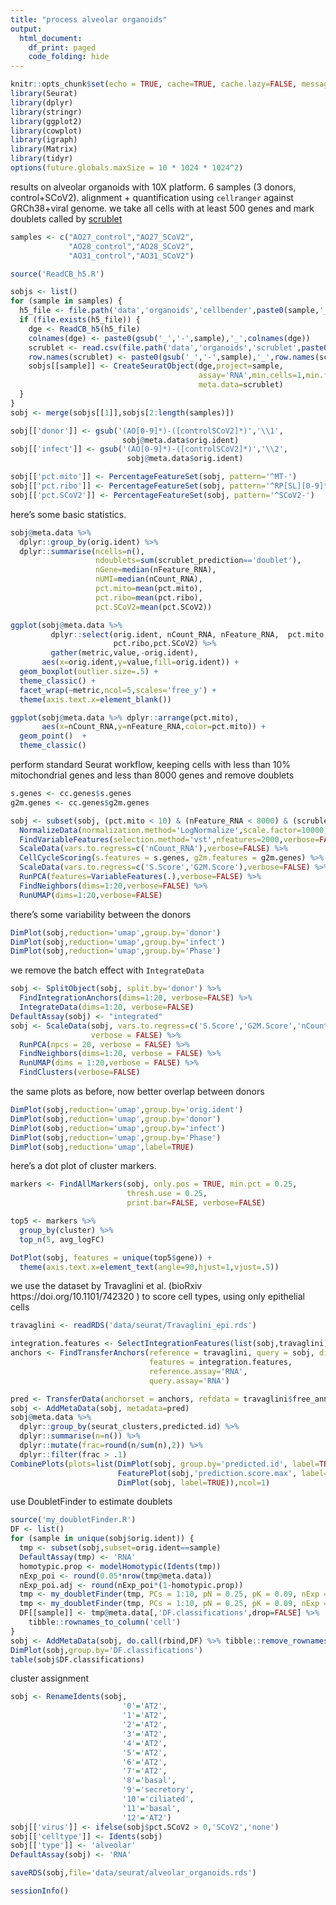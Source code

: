```yaml
---
title: "process alveolar organoids"
output: 
  html_document:
    df_print: paged
    code_folding: hide
---
```


```r
knitr::opts_chunk$set(echo = TRUE, cache=TRUE, cache.lazy=FALSE, message=FALSE, warning=FALSE)
library(Seurat)
library(dplyr)
library(stringr)
library(ggplot2)
library(cowplot)
library(igraph)
library(Matrix)
library(tidyr)
options(future.globals.maxSize = 10 * 1024 * 1024^2)
```

results on alveolar organoids with 10X platform. 6 samples (3 donors, control+SCoV2).  alignment + quantification using `cellranger` against GRCh38+viral genome. we take all cells with at least 500 genes and mark doublets called by [scrublet](https://github.com/swolock/scrublet)

```r
samples <- c("AO27_control","AO27_SCoV2",
             "AO28_control","AO28_SCoV2",
             "AO31_control","AO31_SCoV2")

source('ReadCB_h5.R')

sobjs <- list()
for (sample in samples) {
  h5_file <- file.path('data','organoids','cellbender',paste0(sample,'_filtered.h5'))
  if (file.exists(h5_file)) {
    dge <- ReadCB_h5(h5_file)
    colnames(dge) <- paste0(gsub('_','-',sample),'_',colnames(dge))
    scrublet <- read.csv(file.path('data','organoids','scrublet',paste0(sample,'_scrublet.csv')),row.names=1)
    row.names(scrublet) <- paste0(gsub('_','-',sample),'_',row.names(scrublet))
    sobjs[[sample]] <- CreateSeuratObject(dge,project=sample,
                                          assay='RNA',min.cells=1,min.features=500, 
                                          meta.data=scrublet)
  }
}
sobj <- merge(sobjs[[1]],sobjs[2:length(samples)])

sobj[['donor']] <- gsub('(AO[0-9]*)-([controlSCoV2]*)','\\1',
                         sobj@meta.data$orig.ident)
sobj[['infect']] <- gsub('(AO[0-9]*)-([controlSCoV2]*)','\\2',
                          sobj@meta.data$orig.ident)

sobj[['pct.mito']] <- PercentageFeatureSet(sobj, pattern='^MT-')
sobj[['pct.ribo']] <- PercentageFeatureSet(sobj, pattern='^RP[SL][0-9]*$')
sobj[['pct.SCoV2']] <- PercentageFeatureSet(sobj, pattern='^SCoV2-')
```

here's some basic statistics. 

```r
sobj@meta.data %>%
  dplyr::group_by(orig.ident) %>%
  dplyr::summarise(ncells=n(),
                   ndoublets=sum(scrublet_prediction=='doublet'),
                   nGene=median(nFeature_RNA),
                   nUMI=median(nCount_RNA),
                   pct.mito=mean(pct.mito),
                   pct.ribo=mean(pct.ribo),
                   pct.SCoV2=mean(pct.SCoV2))

ggplot(sobj@meta.data %>% 
         dplyr::select(orig.ident, nCount_RNA, nFeature_RNA,  pct.mito, 
                       pct.ribo,pct.SCoV2) %>%
         gather(metric,value,-orig.ident),
       aes(x=orig.ident,y=value,fill=orig.ident)) + 
  geom_boxplot(outlier.size=.5) + 
  theme_classic() +
  facet_wrap(~metric,ncol=5,scales='free_y') + 
  theme(axis.text.x=element_blank())
```

```r
ggplot(sobj@meta.data %>% dplyr::arrange(pct.mito), 
       aes(x=nCount_RNA,y=nFeature_RNA,color=pct.mito)) + 
  geom_point()  +
  theme_classic()
```

perform standard Seurat workflow, keeping cells with less than 10% mitochondrial genes and less than 8000 genes and remove doublets

```r
s.genes <- cc.genes$s.genes
g2m.genes <- cc.genes$g2m.genes

sobj <- subset(sobj, (pct.mito < 10) & (nFeature_RNA < 8000) & (scrublet_prediction!='doublet')) %>%
  NormalizeData(normalization.method='LogNormalize',scale.factor=10000,verbose=FALSE) %>%
  FindVariableFeatures(selection.method='vst',nfeatures=2000,verbose=FALSE) %>%
  ScaleData(vars.to.regress=c('nCount_RNA'),verbose=FALSE) %>%
  CellCycleScoring(s.features = s.genes, g2m.features = g2m.genes) %>%
  ScaleData(vars.to.regress=c('S.Score','G2M.Score'),verbose=FALSE) %>%
  RunPCA(features=VariableFeatures(.),verbose=FALSE) %>%
  FindNeighbors(dims=1:20,verbose=FALSE) %>%
  RunUMAP(dims=1:20,verbose=FALSE)
```

there's some variability between the donors

```r
DimPlot(sobj,reduction='umap',group.by='donor')
DimPlot(sobj,reduction='umap',group.by='infect')
DimPlot(sobj,reduction='umap',group.by='Phase')
```

we remove the batch effect with `IntegrateData`

```r
sobj <- SplitObject(sobj, split.by='donor') %>%
  FindIntegrationAnchors(dims=1:20, verbose=FALSE) %>%
  IntegrateData(dims=1:20, verbose=FALSE)
DefaultAssay(sobj) <- "integrated"
sobj <- ScaleData(sobj, vars.to.regress=c('S.Score','G2M.Score','nCount_RNA','pct.mito'), 
                  verbose = FALSE) %>%
  RunPCA(npcs = 20, verbose = FALSE) %>%
  FindNeighbors(dims=1:20, verbose = FALSE) %>%
  RunUMAP(dims = 1:20,verbose = FALSE) %>%
  FindClusters(verbose=FALSE)
```

the same plots as before, now better overlap between donors

```r
DimPlot(sobj,reduction='umap',group.by='orig.ident')
DimPlot(sobj,reduction='umap',group.by='donor')
DimPlot(sobj,reduction='umap',group.by='infect')
DimPlot(sobj,reduction='umap',group.by='Phase')
DimPlot(sobj,reduction='umap',label=TRUE)
```

here's a dot plot of cluster markers. 

```r
markers <- FindAllMarkers(sobj, only.pos = TRUE, min.pct = 0.25,
                          thresh.use = 0.25,
                          print.bar=FALSE, verbose=FALSE)

top5 <- markers %>% 
  group_by(cluster) %>% 
  top_n(5, avg_logFC)

DotPlot(sobj, features = unique(top5$gene)) + 
  theme(axis.text.x=element_text(angle=90,hjust=1,vjust=.5))
```

we use the dataset by Travaglini et al. (bioRxiv https://doi.org/10.1101/742320 ) to score cell types, using only epithelial cells 

```r
travaglini <- readRDS('data/seurat/Travaglini_epi.rds')

integration.features <- SelectIntegrationFeatures(list(sobj,travaglini), assay=c('RNA','RNA'), verbose=FALSE)
anchors <- FindTransferAnchors(reference = travaglini, query = sobj, dims = 1:20,
                               features = integration.features,
                               reference.assay='RNA',
                               query.assay='RNA')

pred <- TransferData(anchorset = anchors, refdata = travaglini$free_annotation, dims = 1:20, verbose=FALSE)
sobj <- AddMetaData(sobj, metadata=pred)
sobj@meta.data %>%
  dplyr::group_by(seurat_clusters,predicted.id) %>%
  dplyr::summarise(n=n()) %>%
  dplyr::mutate(frac=round(n/sum(n),2)) %>%
  dplyr::filter(frac > .1)
CombinePlots(plots=list(DimPlot(sobj, group.by='predicted.id', label=TRUE, repel=TRUE),
                        FeaturePlot(sobj,'prediction.score.max', label=TRUE),
                        DimPlot(sobj, label=TRUE)),ncol=1)
```

use DoubletFinder to estimate doublets

```r
source('my_doubletFinder.R')
DF <- list()
for (sample in unique(sobj$orig.ident)) {
  tmp <- subset(sobj,subset=orig.ident==sample)
  DefaultAssay(tmp) <- 'RNA'
  homotypic.prop <- modelHomotypic(Idents(tmp))
  nExp_poi <- round(0.05*nrow(tmp@meta.data)) 
  nExp_poi.adj <- round(nExp_poi*(1-homotypic.prop))
  tmp <- my_doubletFinder(tmp, PCs = 1:10, pN = 0.25, pK = 0.09, nExp = nExp_poi, reuse.pANN = FALSE)
  tmp <- my_doubletFinder(tmp, PCs = 1:10, pN = 0.25, pK = 0.09, nExp = nExp_poi.adj, reuse.pANN = "pANN")
  DF[[sample]] <- tmp@meta.data[,'DF.classifications',drop=FALSE] %>%
    tibble::rownames_to_column('cell')
}
sobj <- AddMetaData(sobj, do.call(rbind,DF) %>% tibble::remove_rownames() %>% tibble::column_to_rownames('cell'))
DimPlot(sobj,group.by='DF.classifications')
table(sobj$DF.classifications)
```

cluster assignment

```r
sobj <- RenameIdents(sobj,
                         '0'='AT2',
                         '1'='AT2',
                         '2'='AT2',
                         '3'='AT2',
                         '4'='AT2',
                         '5'='AT2',
                         '6'='AT2',
                         '7'='AT2',
                         '8'='basal',
                         '9'='secretory',
                         '10'='ciliated',
                         '11'='basal',
                         '12'='AT2')
sobj[['virus']] <- ifelse(sobj$pct.SCoV2 > 0,'SCoV2','none')
sobj[['celltype']] <- Idents(sobj)
sobj[['type']] <- 'alveolar'
DefaultAssay(sobj) <- 'RNA'
```

```r
saveRDS(sobj,file='data/seurat/alveolar_organoids.rds')
```

```r
sessionInfo()
```